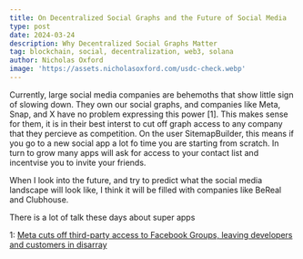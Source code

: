 ```yaml
---
title: On Decentralized Social Graphs and the Future of Social Media
type: post
date: 2024-03-24
description: Why Decentralized Social Graphs Matter
tag: blockchain, social, decentralization, web3, solana
author: Nicholas Oxford
image: 'https://assets.nicholasoxford.com/usdc-check.webp'
---
```


Currently, large social media companies are behemoths that show little sign of slowing down. They own our social graphs, and companies like Meta, Snap, and X have 
no problem expressing this power [1]. This makes sense for them, it is in their best interst to cut off graph access to any company that they percieve 
as competition. On the user SitemapBuilder, this means if you go to a new social app a lot fo time you are starting from scratch. In turn to grow many apps 
will ask for access to your contact list and incentvise you to invite your friends. 

When I look into the future, and try to predict what the social media landscape will look like, I think it will be filled with companies like BeReal and Clubhouse. 


There is a lot of talk these days about super apps


1: [Meta cuts off third-party access to Facebook Groups, leaving developers and customers in disarray](https://techcrunch.com/2024/02/05/meta-cuts-off-third-party-access-to-facebook-groups-leaving-developers-and-customers-in-disarray/)